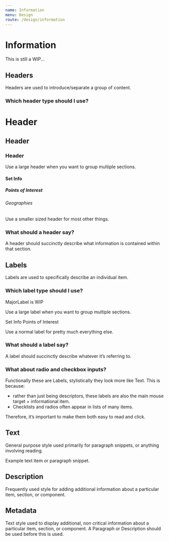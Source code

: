 ```yaml
---
name: Information
menu: Design
route: /design/information
---
```



# Information

This is still a WIP...

## Headers

Headers are used to introduce/separate a group of content.

### Which header type should I use?

<Playground>
  <H1>Header</H1>
  <H2>Header</H2>
  <H3>Header</H3>
</Playground>

Use a large header when you want to group multiple sections.

<Playground>
  <H4>Set Info</H4>
  <H5>Points of Interest</H5>
  <H6>Geographies</H6>
</Playground>

Use a smaller sized header for most other things.

### What should a header say?

A header should succinctly describe what information is contained within that section.

## Labels

Labels are used to specifically describe an individual item.

### Which label type should I use?

<label>MajorLabel is WIP</label>

Use a large label when you want to group multiple sections.

<label>Set Info</label>
<label>Points of Interest</label>

Use a normal label for pretty much everything else.

### What should a label say?

A label should succinctly describe whatever it’s referring to.

### What about radio and checkbox inputs?

Functionally these are Labels, stylistically they look more like Text. This is because:

- rather than just being descriptors, these labels are also the main mouse target + informational item.
- Checklists and radios often appear in lists of many items.

Therefore, it’s important to make them both easy to read and click.

## Text

General purpose style used primarily for paragraph snippets, or anything involving reading.

<Text>Example text item or paragraph snippet.</Text>

## Description

Frequently used style for adding additional information about a particular item, section, or component.

## Metadata

Text style used to display additional, non critical information about a particular item, section, or component. A Paragraph or Description should be used before this is used.
